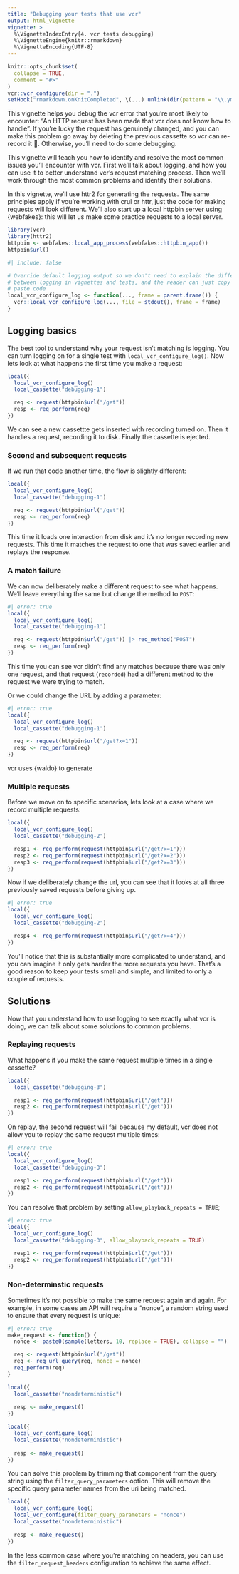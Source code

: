 ```yaml
---
title: "Debugging your tests that use vcr"
output: html_vignette
vignette: >
  %\VignetteIndexEntry{4. vcr tests debugging}
  %\VignetteEngine{knitr::rmarkdown}
  %\VignetteEncoding{UTF-8}
---
```


```r
knitr::opts_chunk$set(
  collapse = TRUE,
  comment = "#>"
)
vcr::vcr_configure(dir = ".")
setHook("rmarkdown.onKnitCompleted", \(...) unlink(dir(pattern = "\\.yml$")))
```

This vignette helps you debug the vcr error that you're most likely to encounter: "An HTTP request has been made that vcr does not know how to handle". If you're lucky the request has genuinely changed, and you can make this problem go away by deleting the previous cassette so vcr can re-record it 🙂. Otherwise, you'll need to do some debugging. 

This vignette will teach you how to identify and resolve the most common issues you'll encounter with vcr. First we'll talk about logging, and how you can use it to better understand vcr's request matching process. Then we'll work through the most common problems and identify their solutions.

In this vignette, we'll use httr2 for generating the requests. The same principles apply if you're working with crul or httr, just the code for making requests will look different. We'll also start up a local httpbin server using {webfakes}: this will let us make some practice requests to a local server.

```r
library(vcr)
library(httr2)
httpbin <- webfakes::local_app_process(webfakes::httpbin_app())
httpbin$url()
```

```r
#| include: false

# Override default logging output so we don't need to explain the difference
# between logging in vignettes and tests, and the reader can just copy and 
# paste code
local_vcr_configure_log <- function(..., frame = parent.frame()) {
  vcr::local_vcr_configure_log(..., file = stdout(), frame = frame)
}
```

## Logging basics

The best tool to understand why your request isn't matching is logging. You can turn logging on for a single test with `local_vcr_configure_log()`. Now lets look at what happens the first time you make a request:

```r
local({
  local_vcr_configure_log()
  local_cassette("debugging-1")

  req <- request(httpbin$url("/get"))
  resp <- req_perform(req)
})
```

We can see a new cassettte gets inserted with recording turned on. Then it handles a request, recording it to disk. Finally the cassette is ejected.

### Second and subsequent requests

If we run that code another time, the flow is slightly different:

```r
local({
  local_vcr_configure_log()
  local_cassette("debugging-1")

  req <- request(httpbin$url("/get"))
  resp <- req_perform(req)
})
```

This time it loads one interaction from disk and it's no longer recording new requests. This time it matches the request to one that was saved earlier and replays the response.

### A match failure

We can now deliberately make a different request to see what happens. We'll leave everything the same but change the method to `POST`:

```r
#| error: true
local({
  local_vcr_configure_log()
  local_cassette("debugging-1")

  req <- request(httpbin$url("/get")) |> req_method("POST")
  resp <- req_perform(req)
})
```

This time you can see vcr didn't find any matches because there was only one request, and that request (`recorded`) had a different method to the request we were trying to match.

Or we could change the URL by adding a parameter:

```r
#| error: true
local({
  local_vcr_configure_log()
  local_cassette("debugging-1")

  req <- request(httpbin$url("/get?x=1"))
  resp <- req_perform(req)
})
```

vcr uses {waldo} to generate 


### Multiple requests

Before we move on to specific scenarios, lets look at a case where we record multiple requests:

```r
local({
  local_vcr_configure_log()
  local_cassette("debugging-2")

  resp1 <- req_perform(request(httpbin$url("/get?x=1")))
  resp2 <- req_perform(request(httpbin$url("/get?x=2")))
  resp3 <- req_perform(request(httpbin$url("/get?x=3")))
})
```

Now if we deliberately change the url, you can see that it looks at all three previously saved requests before giving up.

```r
#| error: true
local({
  local_vcr_configure_log()
  local_cassette("debugging-2")

  resp4 <- req_perform(request(httpbin$url("/get?x=4")))
})
```

You'll notice that this is substantially more complicated to understand, and you can imagine it only gets harder the more requests you have. That's a good reason to keep your tests small and simple, and limited to only a couple of requests.

## Solutions

Now that you understand how to use logging to see exactly what vcr is doing, we can talk about some solutions to common problems.

### Replaying requests

What happens if you make the same request multiple times in a single cassette?

```r
local({
  local_cassette("debugging-3")

  resp1 <- req_perform(request(httpbin$url("/get")))
  resp2 <- req_perform(request(httpbin$url("/get")))
})
```

On replay, the second request will fail because my default, vcr does not allow you to replay the same request multiple times:

```r
#| error: true
local({
  local_vcr_configure_log()
  local_cassette("debugging-3")

  resp1 <- req_perform(request(httpbin$url("/get")))
  resp2 <- req_perform(request(httpbin$url("/get")))
})
```

You can resolve that problem by setting `allow_playback_repeats = TRUE`;
```r
#| error: true
local({
  local_vcr_configure_log()
  local_cassette("debugging-3", allow_playback_repeats = TRUE)

  resp1 <- req_perform(request(httpbin$url("/get")))
  resp2 <- req_perform(request(httpbin$url("/get")))
})
```

### Non-determinstic requests

Sometimes it's not possible to make the same request again and again. For example, in some cases an API will require a "nonce", a random string used to ensure that every request is unique:

```r
#| error: true
make_request <- function() {
  nonce <- paste0(sample(letters, 10, replace = TRUE), collapse = "")

  req <- request(httpbin$url("/get")) 
  req <- req_url_query(req, nonce = nonce)
  req_perform(req)
}

local({ 
  local_cassette("nondeterministic")
  
  resp <- make_request()
})

local({ 
  local_vcr_configure_log()
  local_cassette("nondeterministic")
  
  resp <- make_request()
})
```

You can solve this problem by trimming that component from the query string using the `filter_query_parameters` option. This will remove the specific query parameter names from the uri being matched.

```r
local({ 
  local_vcr_configure_log()
  local_vcr_configure(filter_query_parameters = "nonce")
  local_cassette("nondeterministic")
  
  resp <- make_request()
})
```

In the less common case where you're matching on headers, you can use the `filter_request_headers` configuration to achieve the same effect.
